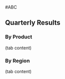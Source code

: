 #ABC

## Quarterly Results {.tabset}

### By Product

(tab content)

### By Region

(tab content)